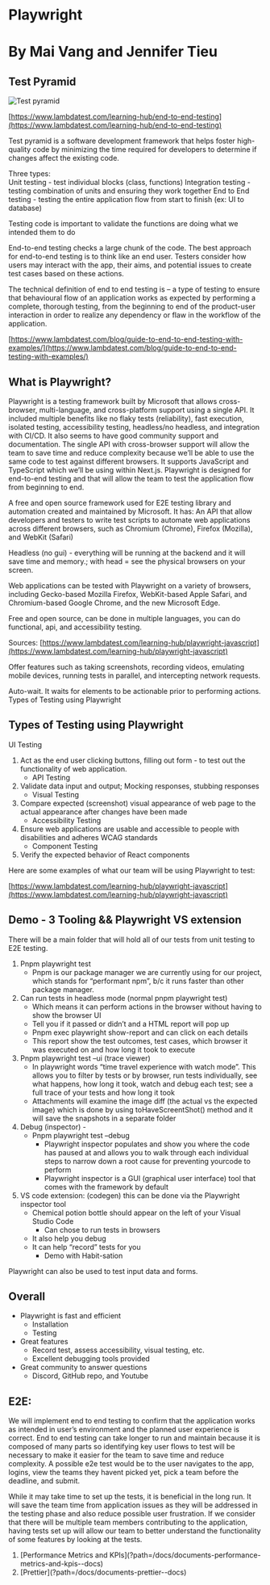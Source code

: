 
# Playwright

# By Mai Vang and Jennifer Tieu

## Test Pyramid

![Test pyramid](static/media/public/assets/storybook/testPyramid.png)

[https://www.lambdatest.com/learning-hub/end-to-end-testing](https://www.lambdatest.com/learning-hub/end-to-end-testing)

Test pyramid is a software development framework that helps foster high-quality code by minimizing the time required for developers to determine if changes affect the existing code.

Three types:  
Unit testing - test individual blocks (class, functions)
Integration testing - testing combination of units and ensuring they work together
End to End testing - testing the entire application flow from start to finish (ex: UI to database)

Testing code is important to validate the functions are doing what we intended them to do

End-to-end testing checks a large chunk of the code. The best approach for end-to-end testing is to think like an end user. Testers consider how users may interact with the app, their aims, and potential issues to create test cases based on these actions.

The technical definition of end to end testing is – a type of testing to ensure that behavioural flow of an application works as expected by performing a complete, thorough testing, from the beginning to end of the product-user interaction in order to realize any dependency or flaw in the workflow of the application.

[https://www.lambdatest.com/blog/guide-to-end-to-end-testing-with-examples/](https://www.lambdatest.com/blog/guide-to-end-to-end-testing-with-examples/)

## What is Playwright?

Playwright is a testing framework built by Microsoft that allows cross-browser, multi-language,
and cross-platform support using a single API. It included multiple benefits like no flaky tests
(reliability), fast execution, isolated testing, accessibility testing, headless/no headless, and
integration with CI/CD. It also seems to have good community support and documentation.
The single API with cross-browser support will allow the team to save time and reduce
complexity because we’ll be able to use the same code to test against different browsers.
It supports JavaScript and TypeScript which we’ll be using within Next.js.
Playwright is designed for end-to-end testing and that will allow the team to test the application
flow from beginning to end.

A free and open source framework used for E2E testing library and automation created and maintained by Microsoft. It has:
An API that allow developers and testers to write test scripts to automate web applications across different browsers, such as Chromium (Chrome), Firefox (Mozilla), and WebKit (Safari)

Headless (no gui) - everything will be running at the backend and it will save time and memory.; with head = see the physical browsers on your screen.

Web applications can be tested with Playwright on a variety of browsers, including Gecko-based Mozilla Firefox, WebKit-based Apple Safari, and Chromium-based Google Chrome, and the new Microsoft Edge.

Free and open source, can be done in multiple languages, you can do functional, api, and accessibility testing.

Sources:
[https://www.lambdatest.com/learning-hub/playwright-javascript](https://www.lambdatest.com/learning-hub/playwright-javascript)

Offer features such as taking screenshots, recording videos, emulating mobile devices, running tests in parallel, and intercepting network requests.

Auto-wait. It waits for elements to be actionable prior to performing actions.
Types of Testing using Playwright

## Types of Testing using Playwright

UI Testing

1. Act as the end user clicking buttons, filling out form - to test out the functionality of web application.
   - API Testing
2. Validate data input and output; Mocking responses, stubbing responses
   - Visual Testing
3. Compare expected (screenshot) visual appearance of web page to the actual appearance after changes have been made
   - Accessibility Testing
4. Ensure web applications are usable and accessible to people with disabilities and adheres WCAG standards
   - Component Testing
5. Verify the expected behavior of React components

Here are some examples of what our team will be using Playwright to test:

[https://www.lambdatest.com/learning-hub/playwright-javascript](https://www.lambdatest.com/learning-hub/playwright-javascript)

## Demo - 3 Tooling && Playwright VS extension

There will be a main folder that will hold all of our tests from unit testing to E2E testing.

1. Pnpm playwright test
   - Pnpm is our package manager we are currently using for our project, which stands for “performant npm”, b/c it runs faster than other package manager.
2. Can run tests in headless mode (normal pnpm playwright test)
   - Which means it can perform actions in the browser without having to show the browser UI
   - Tell you if it passed or didn’t and a HTML report will pop up
   - Pnpm exec playwright show-report and can click on each details
   - This report show the test outcomes, test cases, which browser it was executed on and how long it took to execute
3. Pnpm playwright test –ui (trace viewer)
   - In playwright words “time travel experience with watch mode”. This allows you to filter by tests or by browser, run tests individually, see what happens, how long it took, watch and debug each test; see a full trace of your tests and how long it took
   - Attachments will examine the image diff (the actual vs the expected image) which is done by using toHaveScreentShot() method and it will save the snapshots in a separate folder
4. Debug (inspector) -
   - Pnpm playwright test –debug
     - Playwright inspector populates and show you where the code has paused at and allows you to walk through each individual steps to narrow down a root cause for preventing yourcode to perform
     - Playwright inspector is a GUI (graphical user interface) tool that comes with the framework by default
5. VS code extension: (codegen) this can be done via the Playwright inspector tool
   - Chemical potion bottle should appear on the left of your Visual Studio Code
     - Can chose to run tests in browsers
   - It also help you debug
   - It can help “record” tests for you
     - Demo with Habit-sation

Playwright can also be used to test input data and forms.

## Overall

- Playwright is fast and efficient
  - Installation
  - Testing
- Great features
  - Record test, assess accessibility, visual testing, etc.
  - Excellent debugging tools provided
- Great community to answer questions
  - Discord, GitHub repo, and Youtube

## E2E:

We will implement end to end testing to confirm that the application works as intended in
user’s environment and the planned user experience is correct. End to end testing can take
longer to run and maintain because it is composed of many parts so identifying key user flows to
test will be necessary to make it easier for the team to save time and reduce complexity. A
possible e2e test would be to the user navigates to the app, logins, view the teams they havent
picked yet, pick a team before the deadline, and submit.

While it may take time to set up the tests, it is beneficial in the long run. It will save the team
time from application issues as they will be addressed in the testing phase and also reduce
possible user frustration. If we consider that there will be multiple team members contributing to
the application, having tests set up will allow our team to better understand the functionality of
some features by looking at the tests.

<ol className="doc_nav_links">
  <li>
    [Performance Metrics and
    KPIs](?path=/docs/documents-performance-metrics-and-kpis--docs)
  </li>
  <li>[Prettier](?path=/docs/documents-prettier--docs)</li>
</ol>
